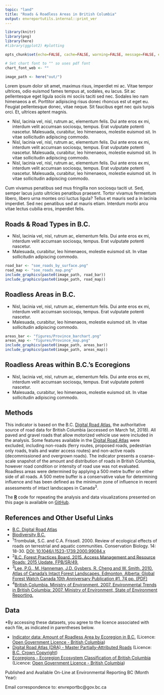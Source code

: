 ```yaml
---
topic: "land"
title: "Roads & Roadless Areas in British Columbia"
output: envreportutils.internal::print_ver
---
```


```r
library(knitr)
library(png)
library(here)
#library(ggplot2) #plotting

opts_chunk$set(echo=FALSE, cache=FALSE, warning=FALSE, message=FALSE, error=FALSE)

# Set chart font to "" so uses pdf font
chart_font_web <- ""

image_path <- here("out/")
```

Lorem ipsum dolor sit amet, maximus risus, imperdiet mi ac. Vitae tempor ultrices, odio euismod fames tempus at, sodales, eu lacus. Sit ac pellentesque eget ligula sociis mi sociis taciti sed nec. Sodales leo nam himenaeos a et. Porttitor adipiscing risus donec rhoncus est ut eget eu. Feugiat pellentesque donec, vitae neque. Sit faucibus eget nec quis turpis orci. Et, ultrices aptent magnis.

- Nisl, lacinia vel, nisl, rutrum ac, elementum felis. Dui ante eros ex mi, interdum velit accumsan sociosqu, tempus. Erat vulputate potenti nascetur. Malesuada, curabitur, leo himenaeos, molestie euismod sit. In vitae sollicitudin adipiscing commodo.
- Nisl, lacinia vel, nisl, rutrum ac, elementum felis. Dui ante eros ex mi, interdum velit accumsan sociosqu, tempus. Erat vulputate potenti nascetur. Malesuada, curabitur, leo himenaeos, molestie euismod sit. In vitae sollicitudin adipiscing commodo.
- Nisl, lacinia vel, nisl, rutrum ac, elementum felis. Dui ante eros ex mi, interdum velit accumsan sociosqu, tempus. Erat vulputate potenti nascetur. Malesuada, curabitur, leo himenaeos, molestie euismod sit. In vitae sollicitudin adipiscing commodo.


Cum vivamus penatibus sed mus fringilla non sociosqu taciti ut. Sed, semper lacus justo ultricies penatibus praesent. Tortor vivamus fermentum libero, libero urna montes orci luctus ligula? Tellus et mauris sed a in lacinia imperdiet. Sed nec penatibus sed at mauris etiam. Interdum morbi arcu vitae lectus cubilia eros, imperdiet felis. 

\begin{center}
\fbox{
  \begin{minipage}[c]{14cm}
  
   \begingroup\centering{\textbf{B.C. Digital Road Atlas}}
   
     \endgroup
     
    \vspace{1mm}
    
    \text{The Digital Road Atlas is a single, authoritative source of road data for the Province of B.C.}
    
       \vspace{2mm}
    
    \text{The B.C. Government is working toward updating and integrating all resource roads into this}
    \text{this single comprehensive database.}
    
       \vspace{2mm}
    
    \href{http://www.env.gov.bc.ca/soe/indicators/land/protected-lands-and-waters.html}{Explore the B.C. Digital Road Atlas to learn more about roads in B.C.}
    
  \end{minipage}
}
\end{center}

\newpage

## Roads & Road Types in B.C.

- Nisl, lacinia vel, nisl, rutrum ac, elementum felis. Dui ante eros ex mi, interdum velit accumsan sociosqu, tempus. Erat vulputate potenti nascetur. 
- Malesuada, curabitur, leo himenaeos, molestie euismod sit. In vitae sollicitudin adipiscing commodo.


```r

road_bar <- "soe_roads_by_surface.png"
road_map <- "soe_roads_map.png"
include_graphics(paste0(image_path, road_bar))
include_graphics(paste0(image_path, road_map))
```


## Roadless Areas in B.C.

- Nisl, lacinia vel, nisl, rutrum ac, elementum felis. Dui ante eros ex mi, interdum velit accumsan sociosqu, tempus. Erat vulputate potenti nascetur. 
- Malesuada, curabitur, leo himenaeos, molestie euismod sit. In vitae sollicitudin adipiscing commodo.

```r

areas_bar <- "figures/Province_barchart.png"
areas_map <- "figures/Province_map.png"
include_graphics(paste0(image_path, areas_bar))
include_graphics(paste0(image_path, areas_map))
```

\newpage

## Roadless Areas within B.C.'s Ecoregions

- Nisl, lacinia vel, nisl, rutrum ac, elementum felis. Dui ante eros ex mi, interdum velit accumsan sociosqu, tempus. Erat vulputate potenti nascetur. 
- Malesuada, curabitur, leo himenaeos, molestie euismod sit. In vitae sollicitudin adipiscing commodo.

\newpage

## Methods
This indicator is based on the B.C. [Digital Road Atlas](https://catalogue.data.gov.bc.ca/dataset/bb060417-b6e6-4548-b837-f9060d94743e), the authoritative source of road data for British Columbia (accessed on March 1st, 2018). All paved and gravel roads that allow motorized vehicle use were included in the analysis. Some features available in the [Digital Road Atlas](https://catalogue.data.gov.bc.ca/dataset/bb060417-b6e6-4548-b837-f9060d94743e) were excluded, including non-roads (ferry routes, proposed roads, pedestrian only roads, trails and water access routes) and non-active roads (decommissioned and overgrown roads). The indicator presents a coarse-scale snapshot of the amount and distribution of roads in British Columbia, however road condition or intensity of road use was not evaluated. Roadless areas were determined by applying a 500 metre buffer on either side of all roads. A 500 metre buffer is a conservative value for determining influence and has been defined as the minimum zone of influence in recent assessments of intact landscapes in
Canada^3^.

The [**R**](http://www.r-project.org) code for repeating the analysis and data visualizations presented on this page is available on [GitHub](https://github.com/bcgov/roadless-areas-indicator).


## References and Other Useful Links

-   [B.C. Digital Road Atlas](https://www2.gov.bc.ca/gov/content?id=21FFEC94B0AD40818D2D2AF06D522714)
-   [Biodiversity B.C.](http://www.biodiversitybc.org/EN/main/26.html)
-   ^1^Trombulak, S.C. and C.A. Frissell. 2000. Review of ecological
    effects of roads on terrestrial and aquatic communities.
    Conservation Biology. 14: 18-30. [DOI:
    10.1046/j.1523-1739.2000.99084.x](http://onlinelibrary.wiley.com/doi/10.1046/j.1523-1739.2000.99084.x/full)
-   ^2^[B.C. Forest Practices Board. 2015. Access Management and
    Resource Roads: 2015 Update.
    FPB/SR/49.](https://www.bcfpb.ca/reports-publications/reports/access-management-and-resource-roads-2015-update)
-  ^3^[Lee, P.G., M. Hanneman, J.D. Gysbers, R. Cheng and W.
    Smith. 2010. Atlas of Canada’s Intact Forest Landscapes. Edmonton,
    Alberta: Global Forest Watch Canada 10th Anniversary Publication
    \#1. 74 pp.
    (PDF)](https://globalforestwatch.ca/sites/gfwc/files/publications/20100913A_01CanadaAtlas_IFL_highres.pdf)
-   ^4^[British Columbia. Ministry of Environment. 2007. Environmental
    Trends in British Columbia: 2007. Ministry of Environment, State of
    Environment
    Reporting.](https://www2.gov.bc.ca/gov/content?id=07DD1DCE7F784EFEBA5A26C32CB1646D)

## Data

\*By accessing these datasets, you agree to the licence associated with each file, as indicated in parentheses below.

-   [Indicator data: Amount of Roadless Area by Ecoregion in B.C.](https://catalogue.data.gov.bc.ca/dataset?download_audience=Public) (Licence: [Open Government Licence - British Columbia](http://www2.gov.bc.ca/gov/content?id=A519A56BC2BF44E4A008B33FCF527F61))
-   [Digital Road Atlas (DRA) - Master Partially-Attributed Roads](https://catalogue.data.gov.bc.ca/dataset/bb060417-b6e6-4548-b837-f9060d94743e) (Licence: [B.C. Crown Copyright](https://www2.gov.bc.ca/gov/content?id=1AAACC9C65754E4D89A118B875E0FBDA))
-   [Ecoregions - Ecoregion Ecosystem Classification of British
    Columbia](https://catalogue.data.gov.bc.ca/dataset/d00389e0-66da-4895-bd56-39a0dd64aa78) (Licence: [Open Government Licence - British Columbia](http://www2.gov.bc.ca/gov/content?id=A519A56BC2BF44E4A008B33FCF527F61))

Published and Available On-Line at Environmental Reporting BC (Month Year):
[](http://www.env.gov.bc.ca/soe)

Email correspondence to: envreportbc@gov.bc.ca
